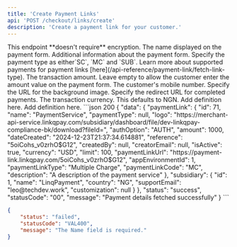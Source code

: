 ```yaml
---
title: 'Create Payment Links'
api: 'POST /checkout/links/create'
description: 'Create a payment link for your customer.'
---
```


<Tip>
This endpoint **doesn't require** encryption.
</Tip>

<ParamField body="Name" type="string" required>
  The name displayed on the payment form.
</ParamField>

<ParamField body="Description" type="string" required>
  Additional information about the payment form.
</ParamField>

<ParamField body="PaymentType" type="string" required>
  Specify the payment type as either`SC`, `MC` and `SUB`. Learn more about supported payments for payment links [here](/api-reference/payment-link/fetch-link-type).
</ParamField>

<ParamField body="Amount" type="string">
  The transaction amount. Leave empty to allow the customer enter the amount value on the payment form.
</ParamField>

<ParamField body="Mobile" type="string">
  The customer's mobile number.
</ParamField>

<ParamField body="BackgroundImage" type="string">
  Specify the URL for the background image.
</ParamField>

<ParamField body="Website" type="string">
  Specify the redirect URL for completed payments.
</ParamField>

<ParamField body="Currency" type="string" default="NGN" required>
  The transaction currency. This defaults to NGN.
</ParamField>

<ParamField body="AuthOption" type="string">
  Add definition here.
</ParamField>

<ParamField body="Limit" type="string">
  Add definition here.
</ParamField>

<ResponseExample>
```json 200
{
    "data": {
        "paymentLink": {
            "id": 71,
            "name": "PaymentService",
            "paymentType": null,
            "logo": "https://merchant-api-service.linkqpay.com/subsidiary/dashboard/file/dev-linkqpay-compliance-bk/download?fileId=",
            "authOption": "AUTH",
            "amount": 1000,
            "dateCreated": "2024-12-23T21:37:34.614881",
            "reference": "5oiCohs_v0zrhO$G12",
            "createdBy": null,
            "creatorEmail": null,
            "isActive": true,
            "currency": "USD",
            "limit": 100,
            "paymentLinkUrl": "https://payment-link.linkqpay.com/5oiCohs_v0zrhO$G12",
            "appEnvironmentId": 1,
            "paymentLinkType": "Multiple Charge",
            "paymentLinkCode": "MC",
            "description": "A description of the payment service"
        },
        "subsidiary": {
            "id": 1,
            "name": "LinqPayment",
            "country": "NG",
            "supportEmail": "leo@techdev.work",
            "customization": null
        }
    },
    "status": "success",
    "statusCode": "00",
    "message": "Payment details fetched successfully"
}
```

```json 400
{
    "status": "failed",
    "statusCode": "VAL400",
    "message": "The Name field is required."
}
```
</ResponseExample>